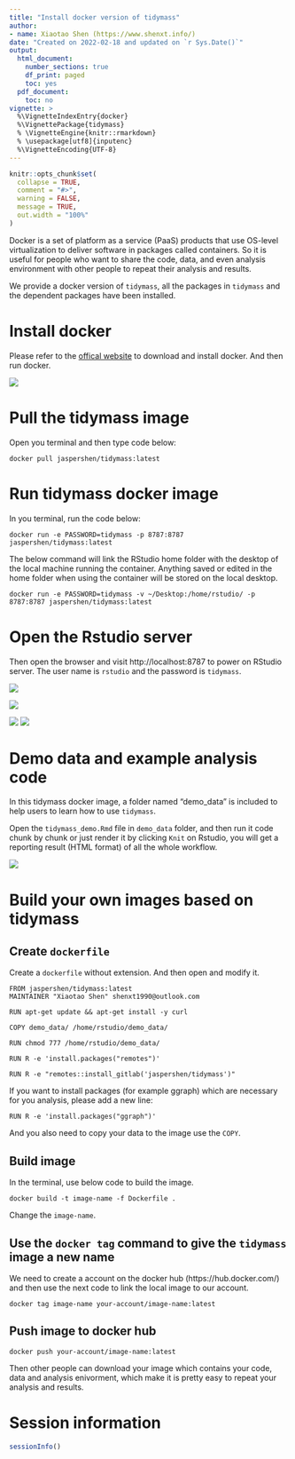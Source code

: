 ```yaml
---
title: "Install docker version of tidymass"
author:
- name: Xiaotao Shen (https://www.shenxt.info/)
date: "Created on 2022-02-18 and updated on `r Sys.Date()`"
output:
  html_document:
    number_sections: true
    df_print: paged
    toc: yes
  pdf_document:
    toc: no
vignette: >
  %\VignetteIndexEntry{docker}
  %\VignettePackage{tidymass}
  % \VignetteEngine{knitr::rmarkdown}
  % \usepackage[utf8]{inputenc}
  %\VignetteEncoding{UTF-8}
---
```


```r
knitr::opts_chunk$set(
  collapse = TRUE,
  comment = "#>",
  warning = FALSE,
  message = TRUE,
  out.width = "100%"
)
```

Docker is a set of platform as a service (PaaS) products that use OS-level virtualization to deliver software in packages called containers. So it is useful for people who want to share the code, data, and even analysis environment with other people to repeat their analysis and results.

We provide a docker version of `tidymass`, all the packages in `tidymass` and the dependent packages have been installed.


# **Install docker**

Please refer to the [offical website](https://www.docker.com/get-started) to download and install docker. And then run docker.

![](figures/Screen-Shot 4.png)

# **Pull the tidymass image**

Open you terminal and then type code below:

```
docker pull jaspershen/tidymass:latest
```

# **Run tidymass docker image**

In you terminal, run the code below:

```
docker run -e PASSWORD=tidymass -p 8787:8787 jaspershen/tidymass:latest
```

The below command will link the RStudio home folder with the desktop of the local machine running the container. Anything saved or edited in the home folder when using the container will be stored on the local desktop.

```
docker run -e PASSWORD=tidymass -v ~/Desktop:/home/rstudio/ -p 8787:8787 jaspershen/tidymass:latest
```

# **Open the Rstudio server**

Then open the browser and visit http://localhost:8787 to power on RStudio server. The user name is `rstudio` and the password is `tidymass`.

![](figures/Screen-Shot 5.png)

![](figures/Screen-Shot 6.png)

![](figures/Screen-Shot 7.png)
![](figures/Untitled.gif)

# **Demo data and example analysis code**

In this tidymass docker image, a folder named "demo_data" is included to help users to learn how to use `tidymass`.



Open the `tidymass_demo.Rmd` file in `demo_data` folder, and then run it code chunk by chunk or just render it by clicking `Knit` on Rstudio, you will get a reporting result (HTML format) of all the whole workflow.

![](figures/Untitled 2.gif)

# **Build your own images based on tidymass**

## Create `dockerfile`

Create a `dockerfile` without extension. And then open and modify it.

```
FROM jaspershen/tidymass:latest
MAINTAINER "Xiaotao Shen" shenxt1990@outlook.com

RUN apt-get update && apt-get install -y curl

COPY demo_data/ /home/rstudio/demo_data/

RUN chmod 777 /home/rstudio/demo_data/

RUN R -e 'install.packages("remotes")'

RUN R -e "remotes::install_gitlab('jaspershen/tidymass')"
```

If you want to install packages (for example ggraph) which are necessary for you analysis, please add a new line:

```
RUN R -e 'install.packages("ggraph")'
```

And you also need to copy your data to the image use the `COPY`.

## Build image

In the terminal, use below code to build the image.

```
docker build -t image-name -f Dockerfile .
```

Change the `image-name`.

## Use the `docker tag` command to give the `tidymass` image a new name

We need to create a account on the docker hub (https://hub.docker.com/) and then use the next code to link the local image to our account.

```
docker tag image-name your-account/image-name:latest
```

## Push image to docker hub

```
docker push your-account/image-name:latest
```

Then other people can download your image which contains your code, data and analysis enivorment, which make it is pretty easy to repeat your analysis and results.

# **Session information**


```r
sessionInfo()
```


